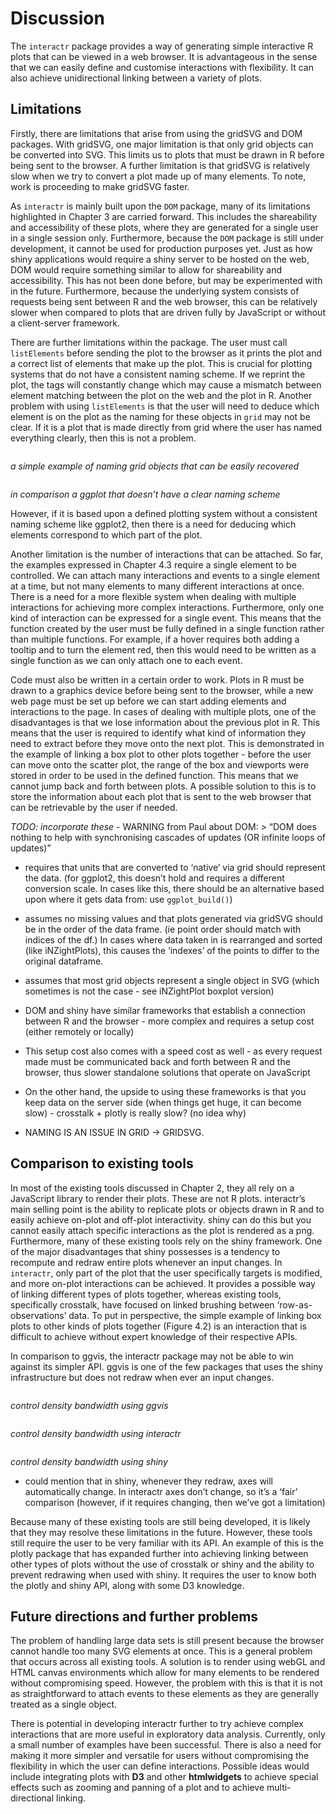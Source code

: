 # Discussion

The `interactr` package provides a way of generating simple interactive R plots that can be viewed in a web browser. It is advantageous in the sense that we can easily define and customise interactions with flexibility. It can also achieve unidirectional linking between a variety of plots.

## Limitations

Firstly, there are limitations that arise from using the gridSVG and DOM packages. With gridSVG, one major limitation is that only grid objects can be converted into SVG. This limits us to plots that must be drawn in R before being sent to the browser. A further limitation is that gridSVG is relatively slow when we try to convert a plot made up of many elements. To note, work is proceeding to make gridSVG faster.

As `interactr` is mainly built upon the `DOM` package, many of its limitations highlighted in Chapter 3 are carried forward. This includes the shareability and accessibility of these plots, where they are generated for a single user in a single session only. Furthermore, because the `DOM` package is still under development, it cannot be used for production purposes yet. Just as how shiny applications would require a shiny server to be hosted on the web, DOM would require something similar to allow for shareability and accessibility. This has not been done before, but may be experimented with in the future. Furthermore, because the underlying system consists of requests being sent between R and the web browser, this can be relatively slower when compared to plots that are driven fully by JavaScript or without a client-server framework.

There are further limitations within the package. The user must call `listElements` before sending the plot to the browser as it prints the plot and a correct list of elements that make up the plot. This is crucial for plotting systems that do not have a consistent naming scheme. If we reprint the plot, the tags will constantly change which may cause a mismatch between element matching between the plot on the web and the plot in R. Another problem with using `listElements` is that the user will need to deduce which element is on the plot as the naming for these objects in `grid` may not be clear. If it is a plot that is made directly from grid where the user has named everything clearly, then this is not a problem.

```r

```
*a simple example of naming grid objects that can be easily recovered*

```r

```
*in comparison a ggplot that doesn't have a clear naming scheme*

However, if it is based upon a defined plotting system without a consistent naming scheme like ggplot2, then there is a need for deducing which elements correspond to which part of the plot.

Another limitation is the number of interactions that can be attached. So far, the examples expressed in Chapter 4.3 require a single element to be controlled. We can attach many interactions and events to a single element at a time, but not many elements to many different interactions at once. There is a need for a more flexible system when dealing with multiple interactions for achieving more complex interactions. Furthermore, only one kind of interaction can be expressed for a single event. This means that the function created by the user must be fully defined in a single function rather than multiple functions. For example, if a hover requires both adding a tooltip and to turn the element red, then this would need to be written as a single function as we can only attach one to each event.

Code must also be written in a certain order to work. Plots in R must be drawn to a graphics device before being sent to the browser, while a new web page must be set up before we can start adding elements and interactions to the page. In cases of dealing with multiple plots, one of the disadvantages is that we lose information about the previous plot in R. This means that the user is required to identify what kind of information they need to extract before they move onto the next plot. This is demonstrated in the example of linking a box plot to other plots together - before the user can move onto the scatter plot, the range of the box and viewports were stored in order to be used in the defined function. This means that we cannot jump back and forth between plots. A possible solution to this is to store the information about each plot that is sent to the web browser that can be retrievable by the user if needed.

*TODO: incorporate these*
- WARNING from Paul about DOM:
> "DOM does nothing to help with synchronising cascades of updates (OR infinite loops of updates)"

- requires that units that are converted to 'native' via grid should represent the data. (for ggplot2, this doesn't hold and requires a different conversion scale. In cases like this, there should be an alternative based upon where it gets data from:  use ```ggplot_build()```)
- assumes no missing values and that plots generated via gridSVG should be in the order of the data frame. (ie point order should match with indices of the df.) In cases where data taken in is rearranged and sorted (like iNZightPlots), this causes the 'indexes' of the points to differ to the original dataframe.
-  assumes that most grid objects represent a single object in SVG (which sometimes is not the case - see iNZightPlot boxplot version)

- DOM and shiny have similar frameworks that establish a connection between R and the browser - more complex and requires a setup cost (either remotely or locally)
- This setup cost also comes with a speed cost as well - as every request made must be communicated back and forth between R and the browser, thus slower standalone solutions that operate on JavaScript
- On the other hand, the upside to using these frameworks is that you keep data on the server side (when things get huge, it can become slow) - crosstalk + plotly is really slow? (no idea why)
- NAMING IS AN ISSUE IN GRID -> GRIDSVG.


## Comparison to existing tools

In most of the existing tools discussed in Chapter 2, they all rely on a JavaScript library to render their plots. These are not R plots. interactr's main selling point is the ability to replicate plots or objects drawn in R and to easily achieve on-plot and off-plot interactivity. shiny can do this but you cannot easily attach specific interactions as the plot is rendered as a png. Furthermore, many of these existing tools rely on the shiny framework. One of the major disadvantages that shiny possesses is a tendency to recompute and redraw entire plots whenever an input changes. In `interactr`, only part of the plot that the user specifically targets is modified, and more on-plot interactions can be achieved.  It provides a possible way of linking different types of plots together, whereas existing tools, specifically crosstalk, have focused on linked brushing between 'row-as-observations' data. To put in perspective, the simple example of linking box plots to other kinds of plots together (Figure 4.2) is an interaction that is difficult to achieve without expert knowledge of their respective APIs.

In comparison to ggvis, the interactr package may not be able to win against its simpler API. ggvis is one of the few packages that uses the shiny infrastructure but does not redraw when ever an input changes.

```r

```
*control density bandwidth using ggvis*

```r

```
*control density bandwidth using interactr*

```r

```
*control density bandwidth using shiny*

- could mention that in shiny, whenever they redraw, axes will automatically change. In interactr axes don't change, so it's a 'fair' comparison (however, if it requires changing, then we've got a limitation)

Because many of these existing tools are still being developed, it is likely that they may resolve these limitations in the future. However, these tools still require the user to be very familiar with its API. An example of this is the plotly package that has expanded further into achieving linking between other types of plots without the use of crosstalk or shiny and the ability to prevent redrawing when used with shiny. It requires the user to know both the plotly and shiny API, along with some D3 knowledge.

## Future directions and further problems

The problem of handling large data sets is still present because the browser cannot handle too many SVG elements at once. This is a general problem that occurs across all existing tools. A solution is to render using webGL and HTML canvas environments which allow for many elements to be rendered without compromising speed. However, the problem with this is that it is not as straightforward to attach events to these elements as they are generally treated as a single object.

There is potential in developing interactr further to try achieve complex interactions that are more useful in exploratory data analysis. Currently, only a small number of examples have been successful. There is also a need for making it more simpler and versatile for users without compromising the flexibility in which the user can define interactions. Possible ideas would include integrating plots with **D3** and other **htmlwidgets** to achieve special effects such as zooming and panning of a plot and to achieve multi-directional linking.
